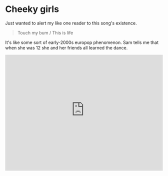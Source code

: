 # Cheeky girls

Just wanted to alert my like one reader to this song's existence.

> Touch my bum / This is life

It's like some sort of early-2000s europop phenomenon. Sam tells me that when she was 12 she and her friends all learned the dance.

<iframe
  width="100%"
  height="371"
  src="https://www.youtube-nocookie.com/embed/0zDW5VVAhAE?rel=0"
  frameborder="0"
  allowfullscreen
></iframe>
